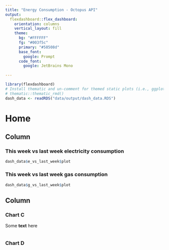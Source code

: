 ```yaml
---
title: "Energy Consumption - Octopus API"
output: 
  flexdashboard::flex_dashboard:
    orientation: columns
    vertical_layout: fill
    theme:
      bg: "#FFFFFF"
      fg: "#003f5c" 
      primary: "#58508d"
      base_font:
        google: Prompt
      code_font:
        google: JetBrains Mono
    
---
```


```r
library(flexdashboard)
# Install thematic and un-comment for themed static plots (i.e., ggplot2)
# thematic::thematic_rmd()
dash_data <- readRDS("data/output/dash_data.RDS")
```
# Home

## Column {data-width="650"}

### This week vs last week electricity consumption

```r
dash_data$e_vs_last_week$plot
```

### This week vs last week gas consumption

```r
dash_data$g_vs_last_week$plot
```


## Column {data-width="350"}

### Chart C

<p>Some <strong>text</strong> here</p>

```r

```

### Chart D

```r

```

